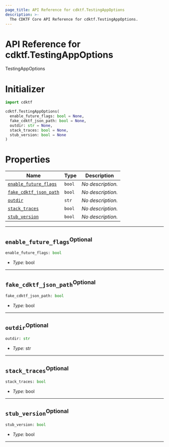 ```yaml
---
page_title: API Reference for cdktf.TestingAppOptions
description: >-
  The CDKTF Core API Reference for cdktf.TestingAppOptions.
---
```


<!-- This file is generated through yarn generate-docs -->

# API Reference for cdktf.TestingAppOptions

   TestingAppOptions <a name="TestingAppOptions" id="cdktf.TestingAppOptions"></a>
  
  # Initializer <a name="Initializer" id="cdktf.TestingAppOptions.Initializer"></a>
  
  ```python
  import cdktf
  
  cdktf.TestingAppOptions(
    enable_future_flags: bool = None,
    fake_cdktf_json_path: bool = None,
    outdir: str = None,
    stack_traces: bool = None,
    stub_version: bool = None
  )
  ```
  
  # Properties <a name="Properties" id="Properties"></a>
  
  | **Name** | **Type** | **Description** |
  | --- | --- | --- |
  | <code><a href="#cdktf.TestingAppOptions.property.enableFutureFlags">enable_future_flags</a></code> | <code>bool</code> | *No description.* |
  | <code><a href="#cdktf.TestingAppOptions.property.fakeCdktfJsonPath">fake_cdktf_json_path</a></code> | <code>bool</code> | *No description.* |
  | <code><a href="#cdktf.TestingAppOptions.property.outdir">outdir</a></code> | <code>str</code> | *No description.* |
  | <code><a href="#cdktf.TestingAppOptions.property.stackTraces">stack_traces</a></code> | <code>bool</code> | *No description.* |
  | <code><a href="#cdktf.TestingAppOptions.property.stubVersion">stub_version</a></code> | <code>bool</code> | *No description.* |
  
  ---
  
  ## `enable_future_flags`<sup>Optional</sup> <a name="enable_future_flags" id="cdktf.TestingAppOptions.property.enableFutureFlags"></a>
  
  ```python
  enable_future_flags: bool
  ```
  
  - *Type:* bool
  
  ---
  
  ## `fake_cdktf_json_path`<sup>Optional</sup> <a name="fake_cdktf_json_path" id="cdktf.TestingAppOptions.property.fakeCdktfJsonPath"></a>
  
  ```python
  fake_cdktf_json_path: bool
  ```
  
  - *Type:* bool
  
  ---
  
  ## `outdir`<sup>Optional</sup> <a name="outdir" id="cdktf.TestingAppOptions.property.outdir"></a>
  
  ```python
  outdir: str
  ```
  
  - *Type:* str
  
  ---
  
  ## `stack_traces`<sup>Optional</sup> <a name="stack_traces" id="cdktf.TestingAppOptions.property.stackTraces"></a>
  
  ```python
  stack_traces: bool
  ```
  
  - *Type:* bool
  
  ---
  
  ## `stub_version`<sup>Optional</sup> <a name="stub_version" id="cdktf.TestingAppOptions.property.stubVersion"></a>
  
  ```python
  stub_version: bool
  ```
  
  - *Type:* bool
  
  ---
  
